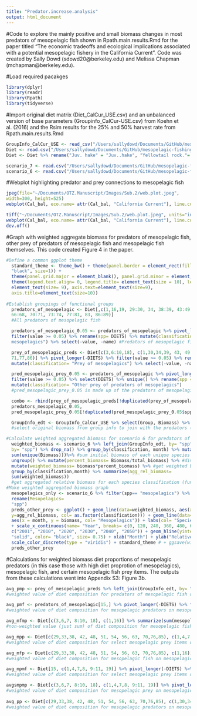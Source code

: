 ```yaml
---
title: "Predator.increase.analysis"
output: html_document
---
```


#Code to explore the mainly positive and small biomass changes in most predators of mesopelagic fish shown in Rpath.main.results.Rmd for the paper titled "The economic tradeoffs and ecological implications associated with a potential mesopelagic fishery in the California Current". Code was created by Sally Dowd (sdowd20@berkeley.edu) and Melissa Chapman (mchapman@berkeley.edu).

#Load required pacakges
```r
library(dplyr)
library(readr)
library(Rpath)
library(tidyverse)
```

#Import original diet matrix (Diet_CalCur_USE.csv) and an unbalanced version of base parameters (Groupinfo_CalCur-USE.csv) from Koehn et al. (2016) and the Rsim results for the 25% and 50% harvest rate from Rpath.main.results.Rmd
```r
GroupInfo_CalCur_USE <- read_csv("/Users/sallydowd/Documents/GitHub/mesopelagic-fishing/Data/GroupInfo_CalCur-USE.csv")
Diet <- read.csv("/Users/sallydowd/Documents/GitHub/mesopelagic-fishing/Data/Diet_CalCur_USE.csv")  
Diet <- Diet %>% rename("Juv. hake" = "Juv..hake", "Yellowtail rock."= "Yellowtail.rock.", "Shelf rock."= "Shelf.rock.", "P. Ocean Perch"= "P..Ocean.Perch", "Longspine thorny."= "Longspine.thorny.", "Tufted Puffin"= "Tufted.Puffin", "Leach's S. Petrel"= "Leach.s.S..Petrel","Fin whale"= "Fin.whale", "Slope rock."= "Slope.rock.", "carniv-zoops"= "carniv.zoops", "small jellies"= "small.jellies", "large jellies"= "large.jellies", "pandalid shp"= "pandalid.shp", "benthic shp"= "benthic.shp", "tanner crab"= "tanner.crb", "Benthic fish"= "Benthic.fish", "surf perch"= "surf.perch", "Other cephal."= "Other.cephal.", "Market squid"= "Market.squid", "Pacific Mackerel"= "Pacific.Mackerel")

scenario_7 <- read.csv("/Users/sallydowd/Documents/GitHub/mesopelagic-fishing/Data/Scenario_7.csv")
scenario_6 <- read.csv("/Users/sallydowd/Documents/GitHub/mesopelagic-fishing/Data/Scenario_6.csv")
```

#Webplot highlighting predator and prey connections to mesopelagic fish 
```r
jpeg(file="~/Documents/OTZ.Manuscript/Images/Sub.2/web.plot.jpeg",
width=300, height=525)
webplot(Cal_bal, eco.name= attr(Cal_bal, "California Current"), line.col="grey", labels=TRUE, highlight= "mesopelagics", highlight.col= c("blue", "red", "NA"), label.num=TRUE, label.cex=0.7, fleets=FALSE)

tiff("~/Documents/OTZ.Manuscript/Images/Sub.2/web.plot.jpeg", units="in", width=6, height=5, res=600, compression = 'lzw')
webplot(Cal_bal, eco.name= attr(Cal_bal, "California Current"), line.col="grey", labels=FALSE, highlight= "mesopelagics", highlight.col= c("blue", "red", "NA"), label.num=TRUE, label.cex=0.7, fleets=FALSE) + standard_theme
dev.off()
```

#Graph with weighted aggregate biomass for predators of mesopelagic fish, other prey of predators of mesopelagic fish and mesopelagic fish themselves. This code created Figure 4 in the paper. 
```r
#Define a common ggplot theme 
  standard_theme <- theme_bw() + theme(panel.border = element_rect(fill=NA, colour =
  "black", size=1)) + 
  theme(panel.grid.major = element_blank(), panel.grid.minor = element_blank()) +
  theme(legend.text.align= 0, legend.title= element_text(size = 10), legend.text =
  element_text(size= 9), axis.text=element_text(size=9),
  axis.title=element_text(size=10))
   
#Establish groupings of functional groups 
  predators_of_mesopelagic <- Diet[,c(1,16,19, 29:30, 34, 38:39, 43:49, 51:57, 59:61, 64,
  66:68, 70:71, 73:74, 77:81, 83, 86:89)]
  #All predators of mesopelagic fish

  predators_of_mesopelagic_0.05 <- predators_of_mesopelagic %>% pivot_longer(-DIETS) %>%
  filter(value >= 0.05) %>% rename(spp= DIETS) %>% mutate(classification= "Predators of
  mesopelagics") %>% select(-value, -name) #Predators of mesopelagic fish that have at     least 5% of their diet consist of mesopelagics

  prey_of_mesopelagic_preds <- Diet[c(3,6:10,18), c(1,30,34,39, 43, 49, 52, 55, 57, 64,
  71,77,86)] %>% pivot_longer(-DIETS) %>% filter(value >= 0.05) %>% rename(spp= DIETS)%>%
  mutate(classification= "Prey of mesopelagics") %>% select(-value, -name) #Identify       prey of mesopelagics where higher diet proportion predators of mesopelagic fish have at   least 0.05 in their diet 

  pred_mesopelagic_prey_0.05 <- predators_of_mesopelagic %>% pivot_longer(-DIETS) %>%
  filter(value >= 0.05) %>% select(DIETS) %>% unique() %>% rename(spp = DIETS) %>%
  mutate(classification= "Other prey of predators of mesopelagics")
  #pred_mesopelagic_prey_0.05 is made up of the predators of mesopelagic fish (as defined above) that have other prey consisting of at least 5% of their diet    

  combo <- rbind(prey_of_mesopelagic_preds[!duplicated(prey_of_mesopelagic_preds$spp),],
  predators_mesopelagic_0.05,
  pred_mesopelagic_prey_0.05[!duplicated(pred_mesopelagic_prey_0.05$spp),])

  GroupInfo_edt <- GroupInfo_CalCur_USE %>% select(Group, Biomass) %>% rename(spp= Group)
  #select original biomass from group info to join with the predators (consumers) in both   groupings of functional groups

#Calculate weighted aggregated biomass for scenario 6 for predators of mesopelagic fish  and other prey of predators of mesopelagic fish.
  weighted_biomass <- scenario_6 %>% left_join(GroupInfo_edt, by= "spp") %>% left_join(combo,
  by= "spp") %>% drop_na() %>% group_by(classification, month) %>% mutate(total_biomass=
  sum(unique(Biomass)))%>% #sum initial biomass of each unique species groupings by month
  ungroup() %>% mutate(percent_biomass= Biomass/total_biomass) %>% #divide initial         biomass for a species by total biomass for a species group
  mutate(weighted_biomass= biomass*percent_biomass) %>% #get weighted biomass by           multiplying relative biomass by percent biomass 
  group_by(classification,month) %>% summarize(agg_rel_biomass=
  sum(weighted_biomass))
  #get aggregated relative biomass for each species classification (functional group       grouping) by summing weighted biomass for each species classification for each month  
#Make weighted aggregated biomass graph 
  mesopelagics_only <- scenario_6 %>% filter(spp== "mesopelagics") %>%
  rename(Mesopelagics=
  "spp")
  preds_other_prey <- ggplot() + geom_line(data=weighted_biomass, aes(x=month,
  y=agg_rel_biomass, col= as.factor(classification))) + geom_line(data=mesopelagics_only,
  aes(x = month, y = biomass, col= "Mesopelagics")) + labs(col= "Species classification")
  + scale_x_continuous(name= "Year", breaks= c(0, 120, 240, 360, 480, 600), labels=
  c("2001", "2010", "2020", "2030", "2040", "2050")) + geom_hline(yintercept=1, linetype=
  "solid", color= "black", size= 0.75) + xlab("Month") + ylab("Relative biomass") + 
  scale_color_discrete(type = "viridis") + standard_theme # + ggsave(width = 6, height =   4, "/Users/sallydowd/Documents/OTZ.manuscript/Images/Sub.2/preds.otherprey.25.jpeg",     dpi=600)
  preds_other_prey                                    
```

#Calculations for weighted biomass diet proportions of mesopelagic predators (in this case those with high diet proprotion of mesopelagics), mesopelagic fish, and certain mesopelagic fish prey items. The outputs from these calculations went into Appendix S3: Figure 3b. 
```r
avg_pmp <- prey_of_mesopelagic_preds %>% left_join(GroupInfo_edt, by= "spp") %>% mutate(total_biomass= sum(unique(Biomass))) %>% mutate(bio_DC_weight = (Biomass*value)/total_biomass) %>% summarize(sum(bio_DC_weight))
#weighted value of diet composition for predators of mesopelagic fish on mesopelagic prey (that at least one of these predators prey on for at least 5% of their diet)

avg_pmf <- predators_of_mesopelagic[15,] %>% pivot_longer(-DIETS) %>% filter(value >= 0.05) %>% rename(spp= name) %>% left_join(GroupInfo_edt, by= "spp") %>% mutate(total_biomass= sum(unique(Biomass))) %>% mutate(bio_DC_weight = (Biomass*value)/total_biomass) %>% summarize(sum(bio_DC_weight))
#weighted value of diet composition for mesopelagic predators on mesopelagic fish

avg_mfmp <- Diet[c(3,6,7, 8:10, 18), c(1,16)] %>% summarize(sum(mesopelagics))
#non-weighted value (just sum) of diet composition for mesopelagic fish on mesopelagic prey (if divided Biomass of mesopelagics by total_biomass of mesopelagics it would just equal 1)

avg_mpp <- Diet[c(29,33,38, 42, 48, 51, 54, 56, 63, 70,76,85), c(1,4,7,8, 9:11, 19)] %>% pivot_longer(-DIETS) %>% rename(spp= name) %>% left_join(GroupInfo_edt, by= "spp") %>% mutate(total_biomass= sum(unique(Biomass))) %>% mutate(bio_DC_weight = (Biomass*value)/total_biomass) %>% summarize(sum(bio_DC_weight))
#weighted value of diet composition for select mesopelagic prey items on mesopelagic predators

avg_mfp <- Diet[c(29,33,38, 42, 48, 51, 54, 56, 63, 70,76,85), c(1,16)] %>% summarize(mean(mesopelagics))
#weighted value of diet composition for mesopelagic fish on mesopelagic predators

avg_mpmf <- Diet[15, c(1,4,7,8, 9:11, 19)] %>% pivot_longer(-DIETS) %>% rename(spp= name) %>% left_join(GroupInfo_edt, by= "spp") %>% mutate(total_biomass= sum(unique(Biomass))) %>% mutate(bio_DC_weight = (Biomass*value)/total_biomass) %>% summarize(sum(bio_DC_weight))
#weighted value of diet composition for select mesopelagic prey items on mesopelagic fish

avgsmpmp <- Diet[c(3,6,7, 8:10, 18), c(1,4,7,8, 9:11, 19)] %>% pivot_longer(-DIETS) %>% rename(spp= name) %>% left_join(GroupInfo_edt, by= "spp") %>% mutate(total_biomass= sum(unique(Biomass))) %>% mutate(bio_DC_weight = (Biomass*value)/total_biomass) %>% summarize(sum(bio_DC_weight)) 
#weighted value of diet composition for mesopelagic prey on mesopelagic prey  
  
avg_pp <- Diet[c(29,33,38, 42, 48, 51, 54, 56, 63, 70,76,85), c(1,30,34,39, 43, 49, 52, 55, 57, 64, 71,77,86)] %>% pivot_longer(-DIETS) %>% rename(spp= name) %>% left_join(GroupInfo_edt, by= "spp") %>% mutate(total_biomass= sum(unique(Biomass))) %>% mutate(bio_DC_weight = (Biomass*value)/total_biomass) %>% summarize(sum(bio_DC_weight)) 
#weighted value of diet composition for mesopelagic predators on mesopelagic predators
```
